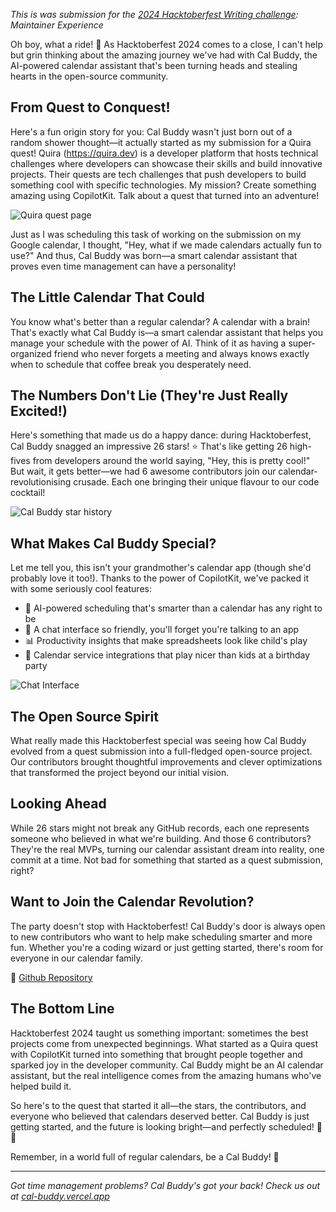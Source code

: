 
<BlogTitle slug="my-hacktoberfest-2024-experience-with-cal-buddy-your-smart-calendar-assistant" />

_This is was submission for the [2024 Hacktoberfest Writing challenge](https://dev.to/challenges/hacktoberfest): Maintainer Experience_

Oh boy, what a ride! 🎢 As Hacktoberfest 2024 comes to a close, I can't help but grin thinking about the amazing journey we've had with Cal Buddy, the AI-powered calendar assistant that's been turning heads and stealing hearts in the open-source community.

## From Quest to Conquest!

Here's a fun origin story for you: Cal Buddy wasn't just born out of a random shower thought—it actually started as my submission for a Quira quest! Quira (https://quira.dev) is a developer platform that hosts technical challenges where developers can showcase their skills and build innovative projects. Their quests are tech challenges that push developers to build something cool with specific technologies. My mission? Create something amazing using CopilotKit. Talk about a quest that turned into an adventure!

![Quira quest page](https://dev-to-uploads.s3.amazonaws.com/uploads/articles/0ckf8jv3mmhp4ypuyzgi.png)

Just as I was scheduling this task of working on the submission on my Google calendar, I thought, "Hey, what if we made calendars actually fun to use?" And thus, Cal Buddy was born—a smart calendar assistant that proves even time management can have a personality!

## The Little Calendar That Could

You know what's better than a regular calendar? A calendar with a brain! That's exactly what Cal Buddy is—a smart calendar assistant that helps you manage your schedule with the power of AI. Think of it as having a super-organized friend who never forgets a meeting and always knows exactly when to schedule that coffee break you desperately need.

## The Numbers Don't Lie (They're Just Really Excited!)

Here's something that made us do a happy dance: during Hacktoberfest, Cal Buddy snagged an impressive 26 stars! ⭐ That's like getting 26 high-fives from developers around the world saying, "Hey, this is pretty cool!" But wait, it gets better—we had 6 awesome contributors join our calendar-revolutionising crusade. Each one bringing their unique flavour to our code cocktail!

![Cal Buddy star history](https://dev-to-uploads.s3.amazonaws.com/uploads/articles/x7h0igo4skuoawuneuh5.png)

## What Makes Cal Buddy Special?

Let me tell you, this isn't your grandmother's calendar app (though she'd probably love it too!). Thanks to the power of CopilotKit, we've packed it with some seriously cool features:

- 🤖 AI-powered scheduling that's smarter than a calendar has any right to be
- 💬 A chat interface so friendly, you'll forget you're talking to an app
- 📊 Productivity insights that make spreadsheets look like child's play
- 🔗 Calendar service integrations that play nicer than kids at a birthday party

![Chat Interface](https://dev-to-uploads.s3.amazonaws.com/uploads/articles/o13cfyzeflnw64wc4ks8.png)

## The Open Source Spirit

What really made this Hacktoberfest special was seeing how Cal Buddy evolved from a quest submission into a full-fledged open-source project. Our contributors brought thoughtful improvements and clever optimizations that transformed the project beyond our initial vision.

## Looking Ahead

While 26 stars might not break any GitHub records, each one represents someone who believed in what we're building. And those 6 contributors? They're the real MVPs, turning our calendar assistant dream into reality, one commit at a time. Not bad for something that started as a quest submission, right?

## Want to Join the Calendar Revolution?

The party doesn't stop with Hacktoberfest! Cal Buddy's door is always open to new contributors who want to help make scheduling smarter and more fun. Whether you're a coding wizard or just getting started, there's room for everyone in our calendar family.

🔗 [Github Repository](https://github.com/ChiragAgg5k/cal-buddy)

## The Bottom Line

Hacktoberfest 2024 taught us something important: sometimes the best projects come from unexpected beginnings. What started as a Quira quest with CopilotKit turned into something that brought people together and sparked joy in the developer community. Cal Buddy might be an AI calendar assistant, but the real intelligence comes from the amazing humans who've helped build it.

So here's to the quest that started it all—the stars, the contributors, and everyone who believed that calendars deserved better. Cal Buddy is just getting started, and the future is looking bright—and perfectly scheduled! 📅✨

Remember, in a world full of regular calendars, be a Cal Buddy! 🚀

---

_Got time management problems? Cal Buddy's got your back! Check us out at [cal-buddy.vercel.app](https://cal-buddy.vercel.app/)_

<OriginalPost
  text="Checkout the original post on Dev.to"
  link="https://dev.to/chiragagg5k/my-hacktoberfest-2024-experience-with-cal-buddy-your-smart-calendar-assistant-456c"
/>
